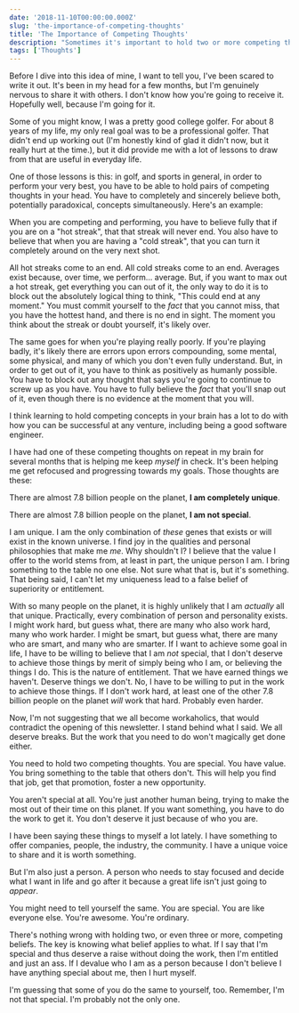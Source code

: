 ```yaml
---
date: '2018-11-10T00:00:00.000Z'
slug: 'the-importance-of-competing-thoughts'
title: 'The Importance of Competing Thoughts'
description: "Sometimes it's important to hold two or more competing thoughts at the same time."
tags: ['Thoughts']
---
```


Before I dive into this idea of mine, I want to tell you, I've been scared to write it out. It's been in my head for a few months, but I'm genuinely nervous to share it with others. I don't know how you're going to receive it. Hopefully well, because I'm going for it.

Some of you might know, I was a pretty good college golfer. For about 8 years of my life, my only real goal was to be a professional golfer. That didn't end up working out (I'm honestly kind of glad it didn't now, but it really hurt at the time.), but it did provide me with a lot of lessons to draw from that are useful in everyday life.

One of those lessons is this: in golf, and sports in general, in order to perform your very best, you have to be able to hold pairs of competing thoughts in your head. You have to completely and sincerely believe both, potentially paradoxical, concepts simultaneously. Here's an example:

When you are competing and performing, you have to believe fully that if you are on a "hot streak", that that streak will never end. You also have to believe that when you are having a "cold streak", that you can turn it completely around on the very next shot.

All hot streaks come to an end. All cold streaks come to an end. Averages exist because, over time, we perform... average. But, if you want to max out a hot streak, get everything you can out of it, the only way to do it is to block out the absolutely logical thing to think, "This could end at any moment." You must commit yourself to the _fact_ that you cannot miss, that you have the hottest hand, and there is no end in sight. The moment you think about the streak or doubt yourself, it's likely over.

The same goes for when you're playing really poorly. If you're playing badly, it's likely there are errors upon errors compounding, some mental, some physical, and many of which you don't even fully understand. But, in order to get out of it, you have to think as positively as humanly possible. You have to block out any thought that says you're going to continue to screw up as you have. You have to fully believe the _fact_ that you'll snap out of it, even though there is no evidence at the moment that you will.

I think learning to hold competing concepts in your brain has a lot to do with how you can be successful at any venture, including being a good software engineer.

I have had one of these competing thoughts on repeat in my brain for several months that is helping me keep _myself_ in check. It's been helping me get refocused and progressing towards my goals. Those thoughts are these:

There are almost 7.8 billion people on the planet, **I am completely unique**.

There are almost 7.8 billion people on the planet, **I am not special**.

I am unique. I am the only combination of _these_ genes that exists or will exist in the known universe. I find joy in the qualities and personal philosophies that make me _me_. Why shouldn't I? I believe that the value I offer to the world stems from, at least in part, the unique person I am. I bring something to the table no one else. Not sure what that is, but it's something. That being said, I can't let my uniqueness lead to a false belief of superiority or entitlement.

With so many people on the planet, it is highly unlikely that I am _actually_ all that unique. Practically, every combination of person and personality exists. I might work hard, but guess what, there are many who also work hard, many who work harder. I might be smart, but guess what, there are many who are smart, and many who are smarter. If I want to achieve some goal in life, I have to be willing to believe that I am _not_ special, that I don't deserve to achieve those things by merit of simply being who I am, or believing the things I do. This is the nature of entitlement. That we have earned things we haven't. Deserve things we don't. No, I have to be willing to put in the work to achieve those things. If I don't work hard, at least one of the other 7.8 billion people on the planet _will_ work that hard. Probably even harder.

Now, I'm not suggesting that we all become workaholics, that would contradict the opening of this newsletter. I stand behind what I said. We all deserve breaks. But the work that you need to do won't magically get done either.

You need to hold two competing thoughts. You are special. You have value. You bring something to the table that others don't. This will help you find that job, get that promotion, foster a new opportunity.

You aren't special at all. You're just another human being, trying to make the most out of their time on this planet. If you want something, you have to do the work to get it. You don't deserve it just because of who you are.

I have been saying these things to myself a lot lately. I have something to offer companies, people, the industry, the community. I have a unique voice to share and it is worth something.

But I'm also just a person. A person who needs to stay focused and decide what I want in life and go after it because a great life isn't just going to _appear_.

You might need to tell yourself the same. You are special. You are like everyone else. You're awesome. You're ordinary.

There's nothing wrong with holding two, or even three or more, competing beliefs. The key is knowing what belief applies to what. If I say that I'm special and thus deserve a raise without doing the work, then I'm entitled and just an ass. If I devalue who I am as a person because I don't believe I have anything special about me, then I hurt myself.

I'm guessing that some of you do the same to yourself, too. Remember, I'm not that special. I'm probably not the only one.
